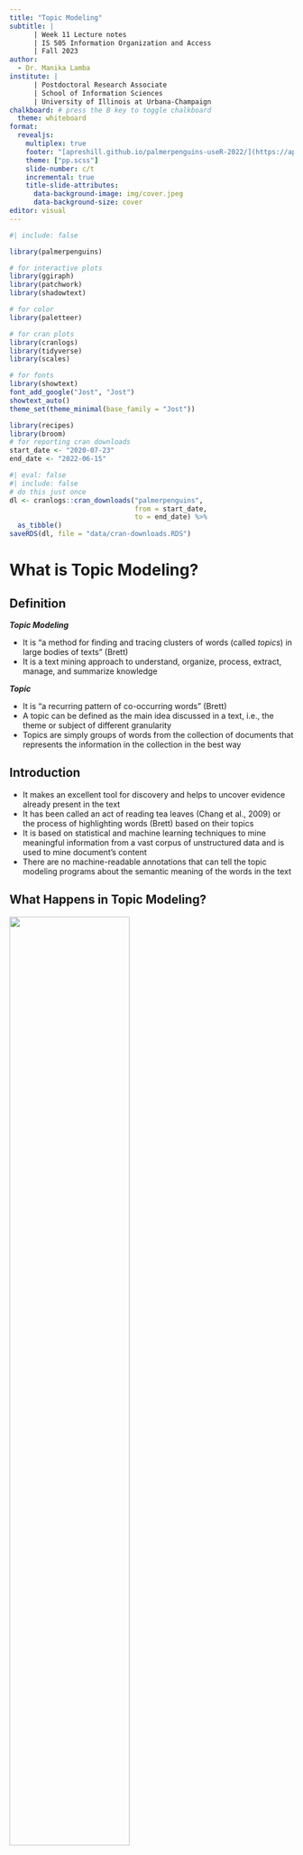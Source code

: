 ```yaml
---
title: "Topic Modeling"
subtitle: |
      | Week 11 Lecture notes
      | IS 505 Information Organization and Access
      | Fall 2023
author:
  - Dr. Manika Lamba
institute: |
      | Postdoctoral Research Associate
      | School of Information Sciences
      | University of Illinois at Urbana-Champaign
chalkboard: # press the B key to toggle chalkboard
  theme: whiteboard
format: 
  revealjs:
    multiplex: true
    footer: "[apreshill.github.io/palmerpenguins-useR-2022/](https://apreshill.github.io/palmerpenguins-useR-2022/)"
    theme: ["pp.scss"]
    slide-number: c/t
    incremental: true
    title-slide-attributes:
      data-background-image: img/cover.jpeg
      data-background-size: cover  
editor: visual
---
```


```r
#| include: false

library(palmerpenguins)

# for interactive plots
library(ggiraph)
library(patchwork)
library(shadowtext)

# for color
library(paletteer)

# for cran plots
library(cranlogs)
library(tidyverse)
library(scales)

# for fonts
library(showtext)
font_add_google("Jost", "Jost")
showtext_auto()
theme_set(theme_minimal(base_family = "Jost"))

library(recipes)
library(broom)
# for reporting cran downloads
start_date <- "2020-07-23"
end_date <- "2022-06-15"
```

```r
#| eval: false
#| include: false
# do this just once
dl <- cranlogs::cran_downloads("palmerpenguins",
                               from = start_date,
                               to = end_date) %>% 
  as_tibble() 
saveRDS(dl, file = "data/cran-downloads.RDS") 
```

# What is Topic Modeling? {background-color="#F7D9C4"}

## Definition

***Topic Modeling***

-   It is "a method for finding and tracing clusters of words (called *topics*) in large bodies of texts" (Brett)
-   It is a text mining approach to understand, organize, process, extract, manage, and summarize knowledge

***Topic***

-   It is "a recurring pattern of co-occurring words" (Brett)
-   A topic can be defined as the main idea discussed in a text, i.e., the theme or subject of different granularity
-   Topics are simply groups of words from the collection of documents that represents the information in the collection in the best way

## Introduction 

- It makes an excellent tool for discovery and helps to uncover evidence
already present in the text
- It has been called an act of reading tea leaves (Chang et al., 2009) or the process of highlighting words (Brett) based on their topics
- It is based on statistical and machine learning techniques to mine meaningful information from a vast corpus of unstructured data and is used to mine document’s content
- There are no machine-readable annotations that can tell the topic modeling programs about the semantic meaning of the words in the text


## What Happens in Topic Modeling?

![](img/background.jpeg){fig-align="center" width="65%"}

- It infers abstract topics based on “similar patterns of word usage in each document”
- These topics are simply groups of words from the collection of documents that represents the information in the collection in the best way



## How Topic Modeling Works?
![](img/works.png){fig-align="center"}

## How Topic Modeling Works? (Cont.)

![](img/works2.png){fig-align="center"}


## When to Use Topic Modeling

- When you have a vast collection of text documents
- When the collection belongs to a specific subject
- When the collection has a similar type of documents, such as when all files in the collection are newspaper articles

## When NOT to Use Topic Modeling
- When you have a relatively small number of documents
- When you do not have any idea about your collection. In this case, clustering will be a better option than using topic modeling
- When the collection has a mixture of different types of documents, such as when the collection is composed of newspaper archives, journal articles, and ETDs





# ![](slide1.png){fig-align="center"} {background-color="#F7D9C4"}
